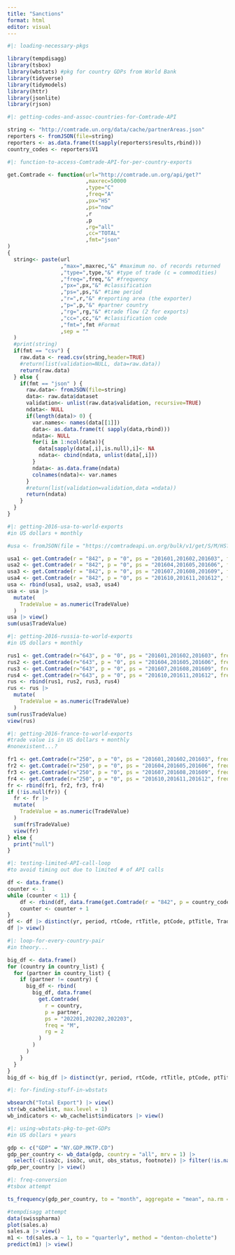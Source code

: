 ```yaml
---
title: "Sanctions"
format: html
editor: visual
---
```


```r
#|: loading-necessary-pkgs

library(tempdisagg)
library(tsbox)
library(wbstats) #pkg for country GDPs from World Bank
library(tidyverse) 
library(tidymodels)
library(httr)
library(jsonlite)
library(rjson)
```

```r
#|: getting-codes-and-assoc-countries-for-Comtrade-API

string <- "http://comtrade.un.org/data/cache/partnerAreas.json"
reporters <- fromJSON(file=string)
reporters <- as.data.frame(t(sapply(reporters$results,rbind)))
country_codes <- reporters$V1
```

```r
#|: function-to-access-Comtrade-API-for-per-country-exports

get.Comtrade <- function(url="http://comtrade.un.org/api/get?"
                         ,maxrec=50000
                         ,type="C"
                         ,freq="A"
                         ,px="HS"
                         ,ps="now"
                         ,r
                         ,p
                         ,rg="all"
                         ,cc="TOTAL"
                         ,fmt="json"
)
{
  string<- paste(url
                 ,"max=",maxrec,"&" #maximum no. of records returned
                 ,"type=",type,"&" #type of trade (c = commodities)
                 ,"freq=",freq,"&" #frequency
                 ,"px=",px,"&" #classification
                 ,"ps=",ps,"&" #time period
                 ,"r=",r,"&" #reporting area (the exporter)
                 ,"p=",p,"&" #partner country
                 ,"rg=",rg,"&" #trade flow (2 for exports)
                 ,"cc=",cc,"&" #classification code
                 ,"fmt=",fmt #Format
                 ,sep = ""
  )
  #print(string)
  if(fmt == "csv") {
    raw.data <- read.csv(string,header=TRUE)
    #return(list(validation=NULL, data=raw.data))
    return(raw.data)
  } else {
    if(fmt == "json" ) {
      raw.data<- fromJSON(file=string)
      data<- raw.data$dataset
      validation<- unlist(raw.data$validation, recursive=TRUE)
      ndata<- NULL
      if(length(data)> 0) {
        var.names<- names(data[[1]])
        data<- as.data.frame(t( sapply(data,rbind)))
        ndata<- NULL
        for(i in 1:ncol(data)){
          data[sapply(data[,i],is.null),i]<- NA
          ndata<- cbind(ndata, unlist(data[,i]))
        }
        ndata<- as.data.frame(ndata)
        colnames(ndata)<- var.names
      }
      #return(list(validation=validation,data =ndata))
      return(ndata)
    }
  }
}
```

```r
#|: getting-2016-usa-to-world-exports
#in US dollars + monthly

#usa <- fromJSON(file = "https://comtradeapi.un.org/bulk/v1/get/S/M/HS?300&2022&subscription-key=54c241004d63420fa044022af39d9866")

usa1 <- get.Comtrade(r = "842", p = "0", ps = "201601,201602,201603", freq = "M",rg = 2)
usa2 <- get.Comtrade(r = "842", p = "0", ps = "201604,201605,201606", freq = "M",rg = 2)
usa3 <- get.Comtrade(r = "842", p = "0", ps = "201607,201608,201609", freq = "M",rg = 2)
usa4 <- get.Comtrade(r = "842", p = "0", ps = "201610,201611,201612", freq = "M",rg = 2)
usa <- rbind(usa1, usa2, usa3, usa4)
usa <- usa |>
  mutate(
    TradeValue = as.numeric(TradeValue)
  )
usa |> view()
sum(usa$TradeValue)
```

```r
#|: getting-2016-russia-to-world-exports
#in US dollars + monthly

rus1 <- get.Comtrade(r="643", p = "0", ps = "201601,201602,201603", freq = "M",rg = 2)
rus2 <- get.Comtrade(r="643", p = "0", ps = "201604,201605,201606", freq = "M",rg = 2)
rus3 <- get.Comtrade(r="643", p = "0", ps = "201607,201608,201609", freq = "M",rg = 2)
rus4 <- get.Comtrade(r="643", p = "0", ps = "201610,201611,201612", freq = "M",rg = 2)
rus <- rbind(rus1, rus2, rus3, rus4)
rus <- rus |>
  mutate(
    TradeValue = as.numeric(TradeValue)
  )
sum(rus$TradeValue)
view(rus)
```

```r
#|: getting-2016-france-to-world-exports
#trade value is in US dollars + monthly
#nonexistent...?

fr1 <- get.Comtrade(r="250", p = "0", ps = "201601,201602,201603", freq = "M",rg = 2)
fr2 <- get.Comtrade(r="250", p = "0", ps = "201604,201605,201606", freq = "M",rg = 2)
fr3 <- get.Comtrade(r="250", p = "0", ps = "201607,201608,201609", freq = "M",rg = 2)
fr4 <- get.Comtrade(r="250", p = "0", ps = "201610,201611,201612", freq = "M",rg = 2)
fr <- rbind(fr1, fr2, fr3, fr4)
if (!is.null(fr)) {
  fr <- fr |>
  mutate(
    TradeValue = as.numeric(TradeValue)
  )
  sum(fr$TradeValue)
  view(fr)
} else { 
  print("null")
}
```

```r
#|: testing-limited-API-call-loop
#to avoid timing out due to limited # of API calls

df <- data.frame()
counter <- 1
while (counter < 11) {
    df <- rbind(df, data.frame(get.Comtrade(r = "842", p = country_codes[[counter]], ps = "202001,202002,202003", freq = "M",rg = 2)))
    counter <- counter + 1
}
df <- df |> distinct(yr, period, rtCode, rtTitle, ptCode, ptTitle, TradeValue)
df |> view()
```

```r
#|: loop-for-every-country-pair
#in theory...

big_df <- data.frame()
for (country in country_list) {
  for (partner in country_list) {
    if (partner != country) {
      big_df <- rbind(
        big_df, data.frame(
          get.Comtrade(
            r = country, 
            p = partner, 
            ps = "202201,202202,202203", 
            freq = "M",
            rg = 2
          )
        )
      )
    }
  }
}
big_df <- big_df |> distinct(yr, period, rtCode, rtTitle, ptCode, ptTitle, TradeValue) big_df |> view()
```

```r
#|: for-finding-stuff-in-wbstats

wbsearch("Total Export") |> view()
str(wb_cachelist, max.level = 1)
wb_indicators <- wb_cachelist$indicators |> view()
```

```r
#|: using-wbstats-pkg-to-get-GDPs
#in US dollars + years

gdp <- c("GDP" = "NY.GDP.MKTP.CD")
gdp_per_country <- wb_data(gdp, country = "all", mrv = 1) |> 
  select(-c(iso2c, iso3c, unit, obs_status, footnote)) |> filter(!is.na(GDP))
gdp_per_country |> view()
```

```r
#|: freq-conversion
#tsbox attempt

ts_frequency(gdp_per_country, to = "month", aggregate = "mean", na.rm = FALSE) |> view()

#tempdisagg attempt
data(swisspharma)
plot(sales.a)
sales.a |> view()
m1 <- td(sales.a ~ 1, to = "quarterly", method = "denton-cholette")
predict(m1) |> view()
```
